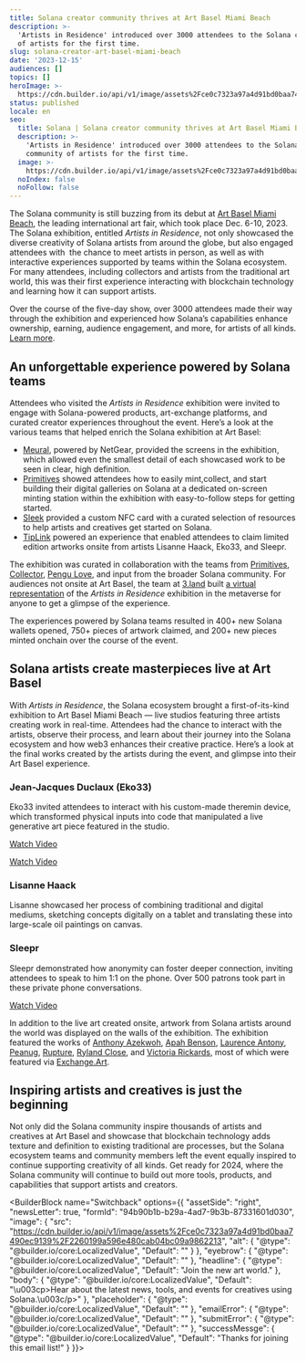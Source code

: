 ```yaml
---
title: Solana creator community thrives at Art Basel Miami Beach
description: >-
  'Artists in Residence' introduced over 3000 attendees to the Solana community
  of artists for the first time.
slug: solana-creator-art-basel-miami-beach
date: '2023-12-15'
audiences: []
topics: []
heroImage: >-
  https://cdn.builder.io/api/v1/image/assets%2Fce0c7323a97a4d91bd0baa7490ec9139%2F7c1d61c8c4ad4a72833e0e8a9d9a253e
status: published
locale: en
seo:
  title: Solana | Solana creator community thrives at Art Basel Miami Beach
  description: >-
    'Artists in Residence' introduced over 3000 attendees to the Solana
    community of artists for the first time.
  image: >-
    https://cdn.builder.io/api/v1/image/assets%2Fce0c7323a97a4d91bd0baa7490ec9139%2F7c1d61c8c4ad4a72833e0e8a9d9a253e
  noIndex: false
  noFollow: false
---
```


The Solana community is still buzzing from its debut at [Art Basel Miami Beach](https://www.artbasel.com/miami-beach), the leading international art fair, which took place Dec. 6-10, 2023. The Solana exhibition, entitled _Artists in Residence_, not only showcased the diverse creativity of Solana artists from around the globe, but also engaged attendees with  the chance to meet artists in person, as well as with interactive experiences supported by teams within the Solana ecosystem. For many attendees, including collectors and artists from the traditional art world, this was their first experience interacting with blockchain technology and learning how it can support artists. 

Over the course of the five-day show, over 3000 attendees made their way through the exhibition and experienced how Solana’s capabilities enhance ownership, earning, audience engagement, and more, for artists of all kinds. [Learn more](https://solana.com/art-basel).


<YouTube videoId="HssYExTzoUs" />


## An unforgettable experience powered by Solana teams

Attendees who visited the _Artists in Residence_ exhibition were invited to engage with Solana-powered products, art-exchange platforms, and curated creator experiences throughout the event. Here’s a look at the various teams that helped enrich the Solana exhibition at Art Basel:

-   [Meural](https://my.meural.netgear.com/), powered by NetGear, provided the screens in the exhibition, which allowed even the smallest detail of each showcased work to be seen in clear, high definition.
-   [Primitives](https://primitives.xyz/landing?redirectTo=%2Fhome) showed attendees how to easily mint,collect, and start building their digital galleries on Solana at a dedicated on-screen minting station within the exhibition with easy-to-follow steps for getting started.
-   [Sleek](https://www.sosleek.io/) provided a custom NFC card with a curated selection of resources to help artists and creatives get started on Solana.
-   [TipLink](https://tiplink.io/) powered an experience that enabled attendees to claim limited edition artworks onsite from artists Lisanne Haack, Eko33, and Sleepr. 

The exhibition was curated in collaboration with the teams from [Primitives](https://primitives.xyz/home), [Collector](https://collector.sh/), [Pengu Love](https://www.pengulove.com/), and input from the broader Solana community. For audiences not onsite at Art Basel, the team at [3.land](https://3.land/) built [a virtual representation](https://3.land/world/9RidDab8FHCfTLVSkXadKpQ5JMnenqx6EJBw5eRZPc6Q) of the _Artists in Residence_ exhibition in the metaverse for anyone to get a glimpse of the experience.

The experiences powered by Solana teams resulted in 400+ new Solana wallets opened, 750+ pieces of artwork claimed, and 200+ new pieces minted onchain over the course of the event.


<YouTube videoId="IEFFOHeWAFY" />


## Solana artists create masterpieces live at Art Basel

With _Artists in Residence_, the Solana ecosystem brought a first-of-its-kind exhibition to Art Basel Miami Beach — live studios featuring three artists creating work in real-time. Attendees had the chance to interact with the artists, observe their process, and learn about their journey into the Solana ecosystem and how web3 enhances their creative practice. Here’s a look at the final works created by the artists during the event, and glimpse into their Art Basel experience.


### Jean-Jacques Duclaux (Eko33)

Eko33 invited attendees to interact with his custom-made theremin device, which transformed physical inputs into code that manipulated a live generative art piece featured in the studio.

[Watch Video](https://youtu.be/YHilyEoAPgI?feature=shared)



[Watch Video](https://youtu.be/pZ1q-ZG8Z-U?feature=shared)

### **Lisanne Haack**

Lisanne showcased her process of combining traditional and digital mediums, sketching concepts digitally on a tablet and translating these into large-scale oil paintings on canvas.



### **Sleepr**

Sleepr demonstrated how anonymity can foster deeper connection, inviting attendees to speak to him 1:1 on the phone. Over 500 patrons took part in these private phone conversations.

[Watch Video](https://youtu.be/FYL4cZruID4?feature=shared)


In addition to the live art created onsite, artwork from Solana artists around the world was displayed on the walls of the exhibition. The exhibition featured the works of [Anthony Azekwoh](https://exchange.art/single/7mkMux4Coj5CiyMfqqFodGiwixVJCA7BuNy6C7aVdkFP), [Apah Benson](https://exchange.art/single/AQx5HVGkm8KE21xkgpMP8wcwaF4frSftGdhKWnoqCxTW), [Laurence Antony](https://exchange.art/single/EH9YcvkT2ZacjQqYveUGYEu1U73R4duUwR9QLBg3KsyG), [Peanug](https://exchange.art/single/2VefdmJTFAZBfUrfWuf6A2bxnN33EPjJbbJeakPUtrfh), [Rupture](https://twitter.com/RuptureNFT), [Ryland Close](https://exchange.art/single/GT7AjiBwBXHwFAULoqg8kQhP6b3Fzgb91cxtc64e1sUT), and [Victoria Rickards](https://www.victoriarickards.studio/), most of which were featured via [Exchange.Art](https://exchange.art/). 

## Inspiring artists and creatives is just the beginning

Not only did the Solana community inspire thousands of artists and creatives at Art Basel and showcase that blockchain technology adds texture and definition to existing traditional are processes, but the Solana ecosystem teams and community members left the event equally inspired to continue supporting creativity of all kinds. Get ready for 2024, where the Solana community will continue to build out more tools, products, and capabilities that support artists and creators.

<BuilderBlock name="Switchback" options={{
  "assetSide": "right",
  "newsLetter": true,
  "formId": "94b90b1b-b29a-4ad7-9b3b-87331601d030",
  "image": {
    "src": "https://cdn.builder.io/api/v1/image/assets%2Fce0c7323a97a4d91bd0baa7490ec9139%2F2260199a596e480cab04bc09a9862213",
    "alt": {
      "@type": "@builder.io/core:LocalizedValue",
      "Default": ""
    }
  },
  "eyebrow": {
    "@type": "@builder.io/core:LocalizedValue",
    "Default": ""
  },
  "headline": {
    "@type": "@builder.io/core:LocalizedValue",
    "Default": "Join the new art world."
  },
  "body": {
    "@type": "@builder.io/core:LocalizedValue",
    "Default": "\u003cp>Hear about the latest news, tools, and events for creatives using Solana.\u003c/p>"
  },
  "placeholder": {
    "@type": "@builder.io/core:LocalizedValue",
    "Default": ""
  },
  "emailError": {
    "@type": "@builder.io/core:LocalizedValue",
    "Default": ""
  },
  "submitError": {
    "@type": "@builder.io/core:LocalizedValue",
    "Default": ""
  },
  "successMessge": {
    "@type": "@builder.io/core:LocalizedValue",
    "Default": "Thanks for joining this email list!"
  }
}}>

</BuilderBlock>
